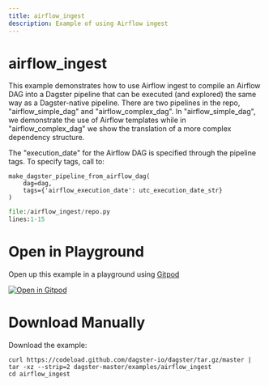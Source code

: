 ```yaml
---
title: airflow_ingest
description: Example of using Airflow ingest
---
```


# airflow_ingest

This example demonstrates how to use Airflow ingest to compile an Airflow DAG into a Dagster
pipeline that can be executed (and explored) the same way as a Dagster-native pipeline. There are
two pipelines in the repo, "airflow_simple_dag" and "airflow_complex_dag". In "airflow_simple_dag",
we demonstrate the use of Airflow templates while in "airflow_complex_dag" we show the translation
of a more complex dependency structure.

The "execution_date" for the Airflow DAG is specified through the pipeline tags. To specify tags,
call to:

```
make_dagster_pipeline_from_airflow_dag(
    dag=dag,
    tags={'airflow_execution_date': utc_execution_date_str}
)
```

```python literalinclude caption=repo.py
file:/airflow_ingest/repo.py
lines:1-15
```

# Open in Playground

Open up this example in a playground using [Gitpod](https://gitpod.io)

[![Open in Gitpod](https://gitpod.io/button/open-in-gitpod.svg)](https://gitpod.io/#EXAMPLE=airflow_ingest/https://github.com/dagster-io/dagster)

# Download Manually

Download the example:

```
curl https://codeload.github.com/dagster-io/dagster/tar.gz/master | tar -xz --strip=2 dagster-master/examples/airflow_ingest
cd airflow_ingest
```
